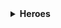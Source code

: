 <details>
<summary><b>Heroes</b></summary>
<div>

- **Rank [2]:** /craft
- **Rank [5]:** /kittycannon
- **Rank [8]:** 2% abilities discount
- **Rank [12]:** /shareitem
- **Rank [13]:** 5% abilities discount
- **Rank [28]:** 10% abilities discount
- **Rank [32]:** /pweather
- **Rank [50]:** 10% McMMO and skills xp boost
- **Rank [56]:** /fireball
- **Rank [68]:** 15% abilities discount
- **Rank [72]:** 25% McMMO and skills xp boost
- **Rank [84]:** 20% abilities discount
- **Rank [93]:** /hat
- **Rank [94]:** Keep XP on death
- **Rank [96]:** 25% abilities discount

</div>
</details>
